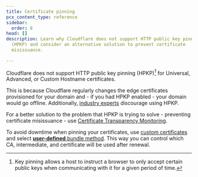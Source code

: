 ```yaml
---
title: Certificate pinning
pcx_content_type: reference
sidebar:
  order: 8
head: []
description: Learn why Cloudflare does not support HTTP public key pinning
  (HPKP) and consider an alternative solution to prevent certificate
  misissuance.

---
```


Cloudflare does not support HTTP public key pinning (HPKP)[^1] for Universal, Advanced, or Custom Hostname certificates.

This is because Cloudflare regularly changes the edge certificates provisioned for your domain and - if you had HPKP enabled - your domain would go offline. Additionally, [industry experts](https://scotthelme.co.uk/im-giving-up-on-hpkp/) discourage using HPKP.

For a better solution to the problem that HPKP is trying to solve - preventing certificate misissuance - use [Certificate Transparency Monitoring](/ssl/edge-certificates/additional-options/certificate-transparency-monitoring/).

To avoid downtime when pinning your certificates, use [custom certificates](/ssl/edge-certificates/custom-certificates/) and select [**user-defined** bundle method](/ssl/edge-certificates/custom-certificates/bundling-methodologies/#user-defined). This way you can control which CA, intermediate, and certificate will be used after renewal.

[^1]: Key pinning allows a host to instruct a browser to only accept certain public keys when communicating with it for a given period of time.
